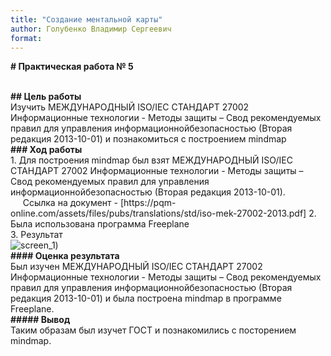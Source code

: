 ```yaml
---
title: "Создание ментальной карты"
author: Голубенко Владимир Сергеевич
format: 
---
```


**\# Практическая работа № 5**

\
**\## Цель работы**\
Изучить МЕЖДУНАРОДНЫЙ ISO/IEC СТАНДАРТ 27002 Информационные технологии - Методы защиты – Свод рекомендуемых правил для управления информационнойбезопасностью (Вторая редакция 2013-10-01) и познакомиться с построением mindmap\
**\### Ход работы**\
1. Для построения mindmap был взят МЕЖДУНАРОДНЫЙ ISO/IEC СТАНДАРТ 27002 Информационные технологии - Методы защиты – Свод рекомендуемых правил для управления информационнойбезопасностью (Вторая редакция 2013-10-01).\
     Ссылка на документ - [https://pqm-online.com/assets/files/pubs/translations/std/iso-mek-27002-2013.pdf]
2. Была использована программа Freeplane\
3. Результат\
![screen_1](https://github.com/SKulLHelL/authentication-system-6-sem/blob/main/Lab%205/screenshots/Screenshot_1.png))\
**\#### Оценка результата**\
Был изучен МЕЖДУНАРОДНЫЙ ISO/IEC СТАНДАРТ 27002 Информационные технологии - Методы защиты – Свод рекомендуемых правил для управления информационнойбезопасностью (Вторая редакция 2013-10-01) и была построена mindmap в программе Freeplane.\
**\##### Вывод**\
Таким образам был изучет ГОСТ и познакомились с посторением mindmap.
